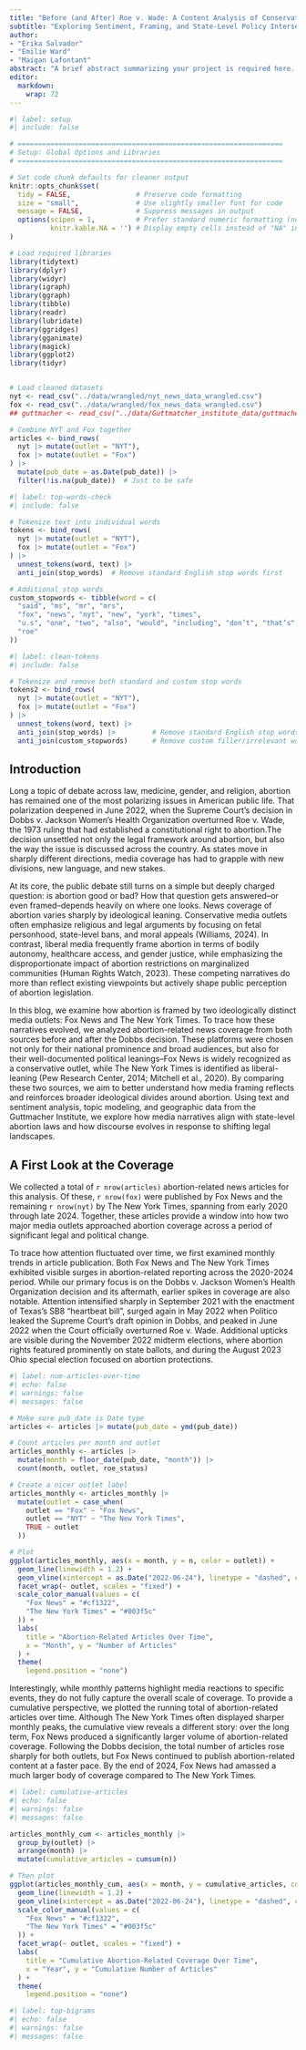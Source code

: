 ```yaml
---
title: "Before (and After) Roe v. Wade: A Content Analysis of Conservative and Liberal Media on Abortion Legislation in the United States, 2020–2024"
subtitle: "Exploring Sentiment, Framing, and State-Level Policy Intersections in U.S. News Coverage"
author: 
- "Erika Salvador"
- "Emilie Ward"
- "Maigan Lafontant"
abstract: "A brief abstract summarizing your project is required here. This abstract, along with the first image or figure in your blog, will be used as a preview to your blog on the course's landing page for all the blogs."
editor: 
  markdown: 
    wrap: 72
---
```


```r
#| label: setup
#| include: false

# =================================================================
# Setup: Global Options and Libraries
# =================================================================

# Set code chunk defaults for cleaner output
knitr::opts_chunk$set(
  tidy = FALSE,                # Preserve code formatting
  size = "small",              # Use slightly smaller font for code
  message = FALSE,             # Suppress messages in output
  options(scipen = 1,          # Prefer standard numeric formatting (no scientific notation)
          knitr.kable.NA = '') # Display empty cells instead of "NA" in tables
)

# Load required libraries
library(tidytext)
library(dplyr)
library(widyr)
library(igraph)
library(ggraph)
library(tibble)
library(readr)
library(lubridate)  
library(ggridges)
library(gganimate)
library(magick)
library(ggplot2)
library(tidyr)


# Load cleaned datasets
nyt <- read_csv("../data/wrangled/nyt_news_data_wrangled.csv")
fox <- read_csv("../data/wrangled/fox_news_data_wrangled.csv")
## guttmacher <- read_csv("../data/Guttmatcher_institute_data/guttmacher_file.csv")  

# Combine NYT and Fox together
articles <- bind_rows(
  nyt |> mutate(outlet = "NYT"),
  fox |> mutate(outlet = "Fox")
) |> 
  mutate(pub_date = as.Date(pub_date)) |> 
  filter(!is.na(pub_date))  # Just to be safe

```

```r
#| label: top-words-check
#| include: false

# Tokenize text into individual words
tokens <- bind_rows(
  nyt |> mutate(outlet = "NYT"),
  fox |> mutate(outlet = "Fox")
) |>
  unnest_tokens(word, text) |>
  anti_join(stop_words)  # Remove standard English stop words first

# Additional stop words
custom_stopwords <- tibble(word = c(
  "said", "ms", "mr", "mrs",
  "fox", "news", "nyt", "new", "york", "times",
  "u.s", "one", "two", "also", "would", "including", "don’t", "that’s", "it’s", "wrote", "told",
  "roe"
))
```

```r
#| label: clean-tokens
#| include: false

# Tokenize and remove both standard and custom stop words
tokens2 <- bind_rows(
  nyt |> mutate(outlet = "NYT"),
  fox |> mutate(outlet = "Fox")
) |>
  unnest_tokens(word, text) |>
  anti_join(stop_words) |>         # Remove standard English stop words
  anti_join(custom_stopwords)      # Remove custom filler/irrelevant words
```

## Introduction

Long a topic of debate across law, medicine, gender, and religion,
abortion has remained one of the most polarizing issues in American
public life. That polarization deepened in June 2022, when the Supreme
Court’s decision in Dobbs v. Jackson Women’s Health Organization
overturned Roe v. Wade, the 1973 ruling that had established a
constitutional right to abortion.The decision unsettled not only the
legal framework around abortion, but also the way the issue is discussed
across the country. As states move in sharply different directions,
media coverage has had to grapple with new divisions, new language, and
new stakes.

At its core, the public debate still turns on a simple but deeply
charged question: is abortion good or bad? How that question gets
answered–or even framed–depends heavily on where one looks. News
coverage of abortion varies sharply by ideological leaning. Conservative
media outlets often emphasize religious and legal arguments by focusing
on fetal personhood, state-level bans, and moral appeals (Williams,
2024). In contrast, liberal media frequently frame abortion in terms of
bodily autonomy, healthcare access, and gender justice, while
emphasizing the disproportionate impact of abortion restrictions on
marginalized communities (Human Rights Watch, 2023). These competing
narratives do more than reflect existing viewpoints but actively shape
public perception of abortion legislation.

In this blog, we examine how abortion is framed by two ideologically
distinct media outlets: Fox News and The New York Times. To trace how
these narratives evolved, we analyzed abortion-related news coverage
from both sources before and after the Dobbs decision. These platforms
were chosen not only for their national prominence and broad audiences,
but also for their well-documented political leanings–Fox News is widely
recognized as a conservative outlet, while The New York Times is
identified as liberal-leaning (Pew Research Center, 2014; Mitchell et
al., 2020). By comparing these two sources, we aim to better understand
how media framing reflects and reinforces broader ideological divides
around abortion. Using text and sentiment analysis, topic modeling, and
geographic data from the Guttmacher Institute, we explore how media
narratives align with state-level abortion laws and how discourse
evolves in response to shifting legal landscapes.

## A First Look at the Coverage

We collected a total of `r nrow(articles)` abortion-related news
articles for this analysis. Of these, `r nrow(fox)` were published by
Fox News and the remaining `r nrow(nyt)` by The New York Times, spanning
from early 2020 through late 2024. Together, these articles provide a
window into how two major media outlets approached abortion coverage
across a period of significant legal and political change.

To trace how attention fluctuated over time, we first examined monthly
trends in article publication. Both Fox News and The New York Times
exhibited visible surges in abortion-related reporting across the
2020-2024 period. While our primary focus is on the Dobbs v. Jackson
Women’s Health Organization decision and its aftermath, earlier spikes
in coverage are also notable. Attention intensified sharply in September
2021 with the enactment of Texas’s SB8 “heartbeat bill”, surged again in
May 2022 when Politico leaked the Supreme Court’s draft opinion in
Dobbs, and peaked in June 2022 when the Court officially overturned Roe
v. Wade. Additional upticks are visible during the November 2022 midterm
elections, where abortion rights featured prominently on state ballots,
and during the August 2023 Ohio special election focused on abortion
protections.

```r
#| label: num-articles-over-time
#| echo: false
#| warnings: false
#| messages: false 

# Make sure pub_date is Date type
articles <- articles |> mutate(pub_date = ymd(pub_date))

# Count articles per month and outlet
articles_monthly <- articles |> 
  mutate(month = floor_date(pub_date, "month")) |> 
  count(month, outlet, roe_status)

# Create a nicer outlet label
articles_monthly <- articles_monthly |> 
  mutate(outlet = case_when(
    outlet == "Fox" ~ "Fox News",
    outlet == "NYT" ~ "The New York Times",
    TRUE ~ outlet
  ))

# Plot
ggplot(articles_monthly, aes(x = month, y = n, color = outlet)) +
  geom_line(linewidth = 1.2) +
  geom_vline(xintercept = as.Date("2022-06-24"), linetype = "dashed", color = "gray40") +
  facet_wrap(~ outlet, scales = "fixed") +
  scale_color_manual(values = c(
    "Fox News" = "#cf1322", 
    "The New York Times" = "#003f5c"
  )) +
  labs(
    title = "Abortion-Related Articles Over Time",
    x = "Month", y = "Number of Articles"
  ) +
  theme(
    legend.position = "none")

```

Interestingly, while monthly patterns highlight media reactions to
specific events, they do not fully capture the overall scale of
coverage. To provide a cumulative perspective, we plotted the running
total of abortion-related articles over time. Although The New York
Times often displayed sharper monthly peaks, the cumulative view reveals
a different story: over the long term, Fox News produced a significantly
larger volume of abortion-related coverage. Following the Dobbs
decision, the total number of articles rose sharply for both outlets,
but Fox News continued to publish abortion-related content at a faster
pace. By the end of 2024, Fox News had amassed a much larger body of
coverage compared to The New York Times.

```r
#| label: cumulative-articles 
#| echo: false
#| warnings: false
#| messages: false 

articles_monthly_cum <- articles_monthly |>
  group_by(outlet) |>
  arrange(month) |>
  mutate(cumulative_articles = cumsum(n))

# Then plot
ggplot(articles_monthly_cum, aes(x = month, y = cumulative_articles, color = outlet)) +
  geom_line(linewidth = 1.2) +
  geom_vline(xintercept = as.Date("2022-06-24"), linetype = "dashed", color = "gray40") +
  scale_color_manual(values = c(
    "Fox News" = "#cf1322",
    "The New York Times" = "#003f5c"
  )) +
  facet_wrap(~ outlet, scales = "fixed") +
  labs(
    title = "Cumulative Abortion-Related Coverage Over Time",
    x = "Year", y = "Cumulative Number of Articles"
  ) +
  theme(
    legend.position = "none")
```

```r
#| label: top-bigrams
#| echo: false
#| warnings: false
#| messages: false 


```
